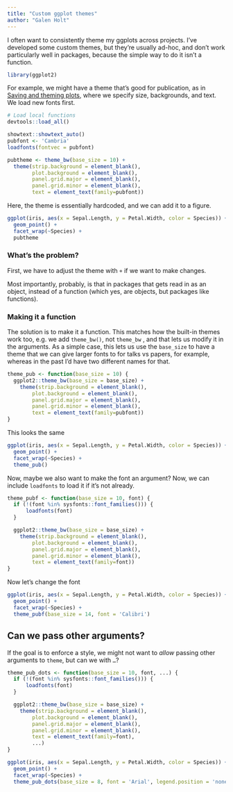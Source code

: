 ```yaml
---
title: "Custom ggplot themes"
author: "Galen Holt"
---
```


I often want to consistently theme my ggplots across projects. I've developed some custom themes, but they're usually ad-hoc, and don't work particularly well in packages, because the simple way to do it isn't a function.

```r
library(ggplot2)
```

For example, we might have a theme that's good for publication, as in [Saving and theming plots](tweaks_tricks.qmd), where we specify size, backgrounds, and text. We load new fonts first.

```r
# Load local functions
devtools::load_all()

showtext::showtext_auto()
pubfont <- 'Cambria'
loadfonts(fontvec = pubfont)
```

```r
pubtheme <- theme_bw(base_size = 10) + 
  theme(strip.background = element_blank(),
        plot.background = element_blank(),
        panel.grid.major = element_blank(),
        panel.grid.minor = element_blank(),
        text = element_text(family=pubfont))
```

Here, the theme is essentially hardcoded, and we can add it to a figure.

```r
ggplot(iris, aes(x = Sepal.Length, y = Petal.Width, color = Species)) + 
  geom_point() + 
  facet_wrap(~Species) + 
  pubtheme
```

### What's the problem?

First, we have to adjust the theme with `+` if we want to make changes.

Most importantly, probably, is that in packages that gets read in as an object, instead of a function (which yes, are objects, but packages like functions).

### Making it a function

The solution is to make it a function. This matches how the built-in themes work too, e.g. we add `theme_bw()`, not `theme_bw` , and that lets us modify it in the arguments. As a simple case, this lets us use the `base_size` to have a theme that we can give larger fonts to for talks vs papers, for example, whereas in the past I'd have two different names for that.

```r
theme_pub <- function(base_size = 10) {
  ggplot2::theme_bw(base_size = base_size) +
    theme(strip.background = element_blank(),
        plot.background = element_blank(),
        panel.grid.major = element_blank(),
        panel.grid.minor = element_blank(),
        text = element_text(family=pubfont))
}
```

This looks the same

```r
ggplot(iris, aes(x = Sepal.Length, y = Petal.Width, color = Species)) + 
  geom_point() + 
  facet_wrap(~Species) +
  theme_pub()
```

Now, maybe we also want to make the font an argument? Now, we can include `loadfonts` to load it if it's not already.

```r
theme_pubf <- function(base_size = 10, font) {
  if (!(font %in% sysfonts::font_families())) {
      loadfonts(font)
  }

  ggplot2::theme_bw(base_size = base_size) +
    theme(strip.background = element_blank(),
        plot.background = element_blank(),
        panel.grid.major = element_blank(),
        panel.grid.minor = element_blank(),
        text = element_text(family=font))
}
```

Now let's change the font

```r
ggplot(iris, aes(x = Sepal.Length, y = Petal.Width, color = Species)) + 
  geom_point() + 
  facet_wrap(~Species) +
  theme_pubf(base_size = 14, font = 'Calibri')
```

## Can we pass other arguments?

If the goal is to enforce a style, we might not want to *allow* passing other arguments to `theme`, but can we with `…`?

```r
theme_pub_dots <- function(base_size = 10, font, ...) {
  if (!(font %in% sysfonts::font_families())) {
      loadfonts(font)
  }

  ggplot2::theme_bw(base_size = base_size) +
    theme(strip.background = element_blank(),
        plot.background = element_blank(),
        panel.grid.major = element_blank(),
        panel.grid.minor = element_blank(),
        text = element_text(family=font), 
        ...)
}
```

```r
ggplot(iris, aes(x = Sepal.Length, y = Petal.Width, color = Species)) + 
  geom_point() + 
  facet_wrap(~Species) +
  theme_pub_dots(base_size = 8, font = 'Arial', legend.position = 'none')
```
